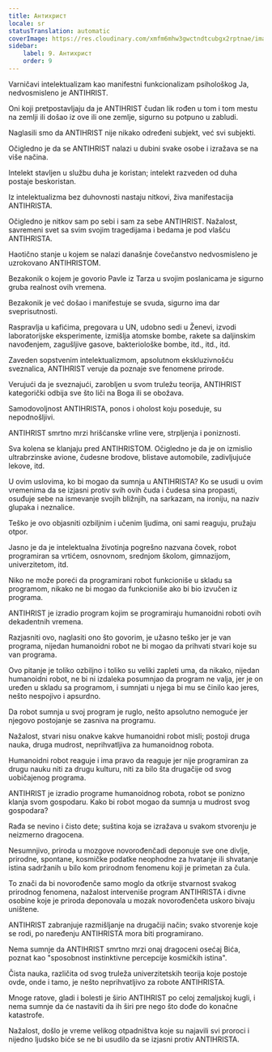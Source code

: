 ```yaml
---
title: Антихрист
locale: sr
statusTranslation: automatic
coverImage: https://res.cloudinary.com/xmfm6mhw3gwctndtcubgx2rptnae/image/upload/v1741354419/small_cover_la_gran_rebelion_28716e29d2.webp
sidebar:
    label: 9. Антихрист
    order: 9
---
```

Varničavi intelektualizam kao manifestni funkcionalizam psihološkog Ja, nedvosmisleno je ANTIHRIST.

Oni koji pretpostavljaju da je ANTIHRIST čudan lik rođen u tom i tom mestu na zemlji ili došao iz ove ili one zemlje, sigurno su potpuno u zabludi.

Naglasili smo da ANTIHRIST nije nikako određeni subjekt, već svi subjekti.

Očigledno je da se ANTIHRIST nalazi u dubini svake osobe i izražava se na više načina.

Intelekt stavljen u službu duha je koristan; intelekt razveden od duha postaje beskoristan.

Iz intelektualizma bez duhovnosti nastaju nitkovi, živa manifestacija ANTIHRISTA.

Očigledno je nitkov sam po sebi i sam za sebe ANTIHRIST. Nažalost, savremeni svet sa svim svojim tragedijama i bedama je pod vlašću ANTIHRISTA.

Haotično stanje u kojem se nalazi današnje čovečanstvo nedvosmisleno je uzrokovano ANTIHRISTOM.

Bezakonik o kojem je govorio Pavle iz Tarza u svojim poslanicama je sigurno gruba realnost ovih vremena.

Bezakonik je već došao i manifestuje se svuda, sigurno ima dar sveprisutnosti.

Raspravlja u kafićima, pregovara u UN, udobno sedi u Ženevi, izvodi laboratorijske eksperimente, izmišlja atomske bombe, rakete sa daljinskim navođenjem, zagušljive gasove, bakteriološke bombe, itd., itd., itd.

Zaveden sopstvenim intelektualizmom, apsolutnom ekskluzivnošću sveznalica, ANTIHRIST veruje da poznaje sve fenomene prirode.

Verujući da je sveznajući, zarobljen u svom truležu teorija, ANTIHRIST kategorički odbija sve što liči na Boga ili se obožava.

Samodovoljnost ANTIHRISTA, ponos i oholost koju poseduje, su nepodnošljivi.

ANTIHRIST smrtno mrzi hrišćanske vrline vere, strpljenja i poniznosti.

Sva kolena se klanjaju pred ANTIHRISTOM. Očigledno je da je on izmislio ultrabrzinske avione, čudesne brodove, blistave automobile, zadivljujuće lekove, itd.

U ovim uslovima, ko bi mogao da sumnja u ANTIHRISTA? Ko se usudi u ovim vremenima da se izjasni protiv svih ovih čuda i čudesa sina propasti, osuđuje sebe na ismevanje svojih bližnjih, na sarkazam, na ironiju, na naziv glupaka i neznalice.

Teško je ovo objasniti ozbiljnim i učenim ljudima, oni sami reaguju, pružaju otpor.

Jasno je da je intelektualna životinja pogrešno nazvana čovek, robot programiran sa vrtićem, osnovnom, srednjom školom, gimnazijom, univerzitetom, itd.

Niko ne može poreći da programirani robot funkcioniše u skladu sa programom, nikako ne bi mogao da funkcioniše ako bi bio izvučen iz programa.

ANTIHRIST je izradio program kojim se programiraju humanoidni roboti ovih dekadentnih vremena.

Razjasniti ovo, naglasiti ono što govorim, je užasno teško jer je van programa, nijedan humanoidni robot ne bi mogao da prihvati stvari koje su van programa.

Ovo pitanje je toliko ozbiljno i toliko su veliki zapleti uma, da nikako, nijedan humanoidni robot, ne bi ni izdaleka posumnjao da program ne valja, jer je on uređen u skladu sa programom, i sumnjati u njega bi mu se činilo kao jeres, nešto nespojivo i apsurdno.

Da robot sumnja u svoj program je ruglo, nešto apsolutno nemoguće jer njegovo postojanje se zasniva na programu.

Nažalost, stvari nisu onakve kakve humanoidni robot misli; postoji druga nauka, druga mudrost, neprihvatljiva za humanoidnog robota.

Humanoidni robot reaguje i ima pravo da reaguje jer nije programiran za drugu nauku niti za drugu kulturu, niti za bilo šta drugačije od svog uobičajenog programa.

ANTIHRIST je izradio programe humanoidnog robota, robot se ponizno klanja svom gospodaru. Kako bi robot mogao da sumnja u mudrost svog gospodara?

Rađa se nevino i čisto dete; suština koja se izražava u svakom stvorenju je neizmerno dragocena.

Nesumnjivo, priroda u mozgove novorođenčadi deponuje sve one divlje, prirodne, spontane, kosmičke podatke neophodne za hvatanje ili shvatanje istina sadržanih u bilo kom prirodnom fenomenu koji je primetan za čula.

To znači da bi novorođenče samo moglo da otkrije stvarnost svakog prirodnog fenomena, nažalost interveniše program ANTIHRISTA i divne osobine koje je priroda deponovala u mozak novorođenčeta uskoro bivaju uništene.

ANTIHRIST zabranjuje razmišljanje na drugačiji način; svako stvorenje koje se rodi, po naređenju ANTIHRISTA mora biti programirano.

Nema sumnje da ANTIHRIST smrtno mrzi onaj dragoceni osećaj Bića, poznat kao "sposobnost instinktivne percepcije kosmičkih istina".

Čista nauka, različita od svog truleža univerzitetskih teorija koje postoje ovde, onde i tamo, je nešto neprihvatljivo za robote ANTIHRISTA.

Mnoge ratove, gladi i bolesti je širio ANTIHRIST po celoj zemaljskoj kugli, i nema sumnje da će nastaviti da ih širi pre nego što dođe do konačne katastrofe.

Nažalost, došlo je vreme velikog otpadništva koje su najavili svi proroci i nijedno ljudsko biće se ne bi usudilo da se izjasni protiv ANTIHRISTA.

